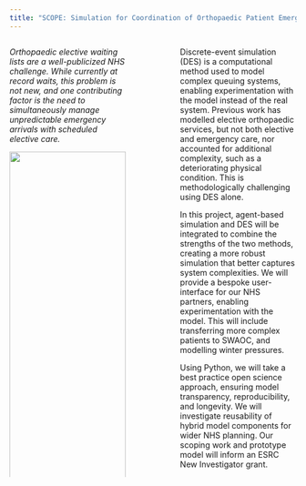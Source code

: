 ```yaml
---
title: "SCOPE: Simulation for Coordination of Orthopaedic Patient Emergency Services"
---
```

:::: {.columns}

::: {.column width="40%"}
*Orthopaedic elective waiting lists are a well-publicized NHS challenge. While currently at record waits, this problem is not new, and one contributing factor is the need to simultaneously manage unpredictable emergency arrivals with scheduled elective care.*  


![](QUARTO/images/hip.jpg){width="100%"}
:::

::: {.column width="10%"}
<!-- empty column to create gap -->
:::


::: {.column width="40%"}

Discrete-event simulation (DES) is a computational method used to model complex queuing systems, enabling experimentation with the model instead of the real system. Previous work has modelled elective orthopaedic services, but not both elective and emergency care, nor accounted for additional complexity, such as a deteriorating physical condition. This is methodologically challenging using DES alone. 

In this project, agent-based simulation and DES will be integrated to combine the strengths of the two methods, creating a more robust simulation that better captures system complexities. We will provide a bespoke user-interface for our NHS partners, enabling experimentation with the model. This will include transferring more complex patients to SWAOC, and modelling winter pressures. 

Using Python, we will take a best practice open science approach, ensuring model transparency, reproducibility, and longevity. We will investigate reusability of hybrid model components for wider NHS planning. Our scoping work and prototype model will inform an ESRC New Investigator grant. 

:::

::::